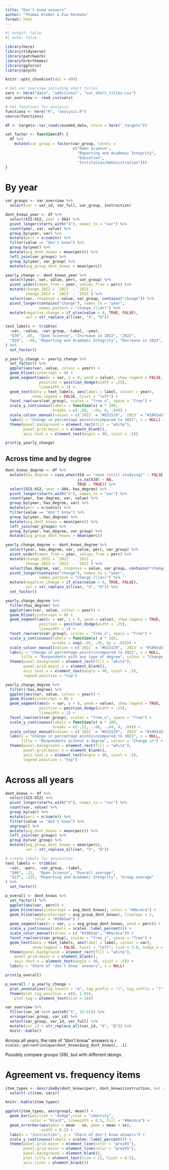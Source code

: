 ```yaml
---
title: "Don't know answers"
author: "Thomas Klebel & Eva Kormann"
format: html
---
```


```r
#| output: false
#| echo: false

library(here)
library(tidyverse)
library(patchwork)
library(hrbrthemes)
library(ggforce)
library(psych)

knitr::opts_chunk$set(dpi = 400)

# Get var overview including short titles
vars <- here("data", "additional", "var_short_titles.csv")
var_overview <- read_csv(vars)

# Get functions for analysis
functions <- here("R", "analysis.R")
source(functions)

df <- targets::tar_read(recoded_data, store = here("_targets"))

set_factor <- function(df) {
  df %>% 
    mutate(var_group = factor(var_group, levels =
                              c("Open Science",
                                "Reporting and Academic Integrity",
                                "Education",
                                "Institution/Administration")))
}
```

# By year

```r
var_groups <- var_overview %>% 
  select(var = var_id, var_full, var_group, instruction)

dont_knows_year <- df %>% 
  select(X15:X52, year = X64) %>% 
  pivot_longer(starts_with("X"), names_to = "var") %>% 
  count(year, var, value) %>% 
  group_by(year, var) %>% 
  mutate(perc = n/sum(n)) %>% 
  filter(value == "don't know") %>% 
  group_by(year) %>% 
  mutate(avg_dont_knows = mean(perc)) %>% 
  left_join(var_groups) %>% 
  group_by(year, var_group) %>% 
  mutate(avg_group_dont_knows = mean(perc))
```

```r
yearly_change <- dont_knows_year %>% 
  select(year, var, value, perc, var_group) %>% 
  pivot_wider(names_from = year, values_from = perc) %>% 
  mutate(change_2022 = `2022` - `2021`,
         change_2023 = `2023` - `2021`) %>% 
  select(var, response = value, var_group, contains("change")) %>% 
  pivot_longer(contains("change"), names_to = "year", 
               names_pattern = "change_(\\d+)") %>% 
  mutate(negative_change = if_else(value < 0, TRUE, FALSE),
         var = str_replace_all(var, "X", "Q"))
```

```r
text_labels <- tribble(
  ~var, ~value, ~var_group, ~label, ~year,
  "Q39", .05,  "Open Science", "Increase in 2022", "2022",
  "Q19", -.06, "Reporting and Academic Integrity", "Decrease in 2023", "2023"
) %>% 
  set_factor()

p_yearly_change <- yearly_change %>% 
  set_factor() %>% 
  ggplot(aes(var, value, colour = year)) +
  geom_hline(yintercept = 0) +
  geom_segment(aes(x = var, y = 0, yend = value), show.legend = FALSE,
               position = position_dodge(width = .25),
               linewidth = 1) +
  geom_text(data = text_labels, aes(label = label, colour = year), 
            show.legend = FALSE, hjust = "left") +
  facet_row(vars(var_group), scales = "free_x", space = "free") +
  scale_y_continuous(labels = function(x) x * 100, 
                     breaks = c(-.08, -.04, 0, .04)) +
  scale_colour_manual(values = c(`2022` = "#b31529", `2023` = "#1065ab")) +
  labs(y = "Change in percentage points\ncompared to 2021", x = NULL) +
  theme(panel.background = element_rect(fill = "white"),
        panel.grid.major.x = element_blank(),
        axis.text.x = element_text(angle = 90, vjust = .5))

print(p_yearly_change)
```

## Across time and by degree

```r
dont_knows_degree <- df %>% 
  mutate(has_degree = case_when(X10 == "none (still studying)" ~ FALSE,
                                is.na(X10) ~ NA,
                                TRUE ~ TRUE)) %>% 
  select(X15:X52, year = X64, has_degree) %>% 
  pivot_longer(starts_with("X"), names_to = "var") %>% 
  count(year, has_degree, var, value) %>% 
  group_by(year, has_degree, var) %>% 
  mutate(perc = n/sum(n)) %>% 
  filter(value == "don't know") %>% 
  group_by(year, has_degree) %>% 
  mutate(avg_dont_knows = mean(perc)) %>% 
  left_join(var_groups) %>% 
  group_by(year, has_degree, var_group) %>% 
  mutate(avg_group_dont_knows = mean(perc)) 
```

```r
yearly_change_degree <- dont_knows_degree %>% 
  select(year, has_degree, var, value, perc, var_group) %>% 
  pivot_wider(names_from = year, values_from = perc) %>% 
  mutate(change_2022 = `2022` - `2021`,
         change_2023 = `2023` - `2021`) %>% 
  select(has_degree, var, response = value, var_group, contains("change")) %>% 
  pivot_longer(contains("change"), names_to = "year", 
               names_pattern = "change_(\\d+)") %>% 
  mutate(negative_change = if_else(value < 0, TRUE, FALSE),
         var = str_replace_all(var, "X", "Q")) %>% 
  set_factor()
```

```r
yearly_change_degree %>% 
  filter(has_degree) %>% 
  ggplot(aes(var, value, colour = year)) +
  geom_hline(yintercept = 0) +
  geom_segment(aes(x = var, y = 0, yend = value), show.legend = TRUE,
               position = position_dodge(width = .25),
               linewidth = 1) +
  facet_row(vars(var_group), scales = "free_x", space = "free") +
  scale_y_continuous(labels = function(x) x * 100, 
                     breaks = seq(-.05, .05, by = .025)) +
  scale_colour_manual(values = c(`2022` = "#b31529", `2023` = "#1065ab")) +
  labs(y = "Change in percentage points\ncompared to 2021", x = NULL,
       title = "Respondents with any type of degree", colour = "Change in") +
  theme(panel.background = element_rect(fill = "white"),
        panel.grid.major.x = element_blank(),
        axis.text.x = element_text(angle = 90, vjust = .5),
        legend.position = "top")
```

```r
yearly_change_degree %>% 
  filter(!has_degree) %>% 
  ggplot(aes(var, value, colour = year)) +
  geom_hline(yintercept = 0) +
  geom_segment(aes(x = var, y = 0, yend = value), show.legend = TRUE,
               position = position_dodge(width = .25),
               linewidth = 1) +
  facet_row(vars(var_group), scales = "free_x", space = "free") +
  scale_y_continuous(labels = function(x) x * 100, 
                     breaks = c(-.12, -.08, -.04, 0, .04)) +
  scale_colour_manual(values = c(`2022` = "#b31529", `2023` = "#1065ab")) +
  labs(y = "Change in percentage points\ncompared to 2021", x = NULL,
       title = "Respondents without a degree", colour = "Change in") +
  theme(panel.background = element_rect(fill = "white"),
        panel.grid.major.x = element_blank(),
        axis.text.x = element_text(angle = 90, vjust = .5),
        legend.position = "top")
```

# Across all years

```r
dont_knows <- df %>% 
  select(X15:X52) %>% 
  pivot_longer(starts_with("X"), names_to = "var") %>% 
  count(var, value) %>% 
  group_by(var) %>% 
  mutate(perc = n/sum(n)) %>% 
  filter(value == "don't know") %>% 
  ungroup() %>% 
  mutate(avg_dont_knows = mean(perc)) %>% 
  left_join(var_groups) %>% 
  group_by(var_group) %>% 
  mutate(avg_group_dont_knows = mean(perc),
         var = str_replace_all(var, "X", "Q"))
```

```r
# create labels for annotation
text_labels <- tribble(
  ~var, ~perc, ~var_group, ~label,
  "Q46", .22,  "Open Science", "Overall average",
  "Q17", .235, "Reporting and Academic Integrity", "Group average"
) %>% 
  set_factor()

p_overall <- dont_knows %>% 
  set_factor() %>% 
  ggplot(aes(var, perc)) +
  geom_hline(aes(yintercept = avg_dont_knows), color = "#8ec4ca") +
  geom_hline(aes(yintercept = avg_group_dont_knows), linetype = 2, 
             color = "#1065ab") +
  geom_segment(aes(x = var, y = avg_group_dont_knows, yend = perc)) +
  scale_y_continuous(labels = scales::label_percent()) +
  scale_color_manual(values = c( "#1065ab", "#8ec4ca")) +
  facet_row(vars(var_group), scales = "free_x", space = "free") +
  geom_text(data = text_labels, aes(label = label, colour = var),
            show.legend = FALSE, hjust = "left", size = 3.8, nudge_x = .1) +
  theme(panel.background = element_rect(fill = "white"),
    panel.grid.major.x = element_blank(),
    axis.text.x = element_text(angle = 90, vjust = .5)) +
  labs(y = "Share of 'don't know' answers", x = NULL)

print(p_overall)
```

```r

p_overall / p_yearly_change +
  plot_annotation(tag_levels = "A", tag_prefix = "(", tag_suffix = ")") &
  theme(plot.tag.position = c(0, 1.03),
    plot.tag = element_text(size = 10))
```

```r
var_overview %>% 
  filter(var_id %in% paste0("X", 15:52)) %>% 
  arrange(var_group, var_id) %>% 
  select(var_group, var_id, var_full) %>% 
  mutate(var_id = str_replace_all(var_id, "X", "Q")) %>% 
  knitr::kable()
```

Across all years, the rate of "don't know" answers is `r scales::percent(unique(dont_knows$avg_dont_knows), .1)`

Possibly compare groups (X8), but with different design.

# Agreement vs. frequency items

```r
item_types <- describeBy(dont_knows$perc, dont_knows$instruction, mat = TRUE) %>% 
  select(-c(item, vars))

knitr::kable(item_types)
```

```r

ggplot(item_types, aes(group1, mean)) +
  geom_bar(position = "dodge",stat = "identity",
           color = "black", linewidth = 0.5, fill = "#8ec4ca") +
  geom_errorbar(aes(ymin = mean - se, ymax = mean + se),
                width = 0.1) +
  labs(x = "Instruction", y = "Share of don't know answers") +
  scale_y_continuous(labels = scales::label_percent()) +
  theme(panel.grid.major = element_line(color = "grey85"),
        panel.grid.minor = element_line(color = "grey95"),
        panel.background = element_blank(),
        plot.title = element_text(size = 12, hjust = 0.5),
        axis.ticks = element_blank())
```
